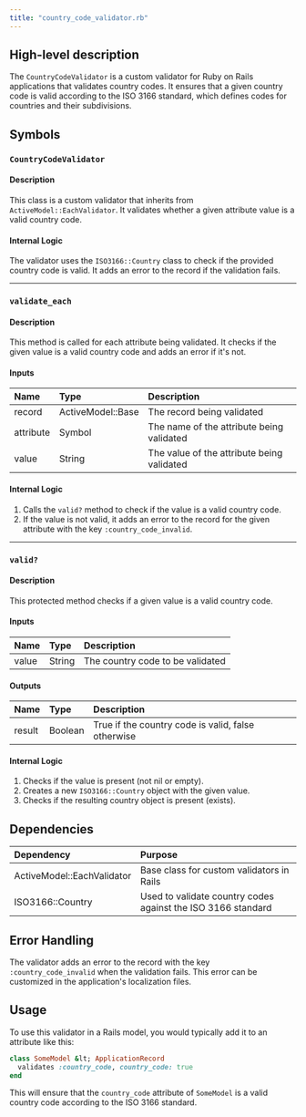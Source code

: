 ```yaml
---
title: "country_code_validator.rb"
---
```


## High-level description
The `CountryCodeValidator` is a custom validator for Ruby on Rails applications that validates country codes. It ensures that a given country code is valid according to the ISO 3166 standard, which defines codes for countries and their subdivisions.

## Symbols

### `CountryCodeValidator`
#### Description
This class is a custom validator that inherits from `ActiveModel::EachValidator`. It validates whether a given attribute value is a valid country code.

#### Internal Logic
The validator uses the `ISO3166::Country` class to check if the provided country code is valid. It adds an error to the record if the validation fails.

___

### `validate_each`
#### Description
This method is called for each attribute being validated. It checks if the given value is a valid country code and adds an error if it's not.

#### Inputs
| Name | Type | Description |
|:-----|:-----|:------------|
| record | ActiveModel::Base | The record being validated |
| attribute | Symbol | The name of the attribute being validated |
| value | String | The value of the attribute being validated |

#### Internal Logic
1. Calls the `valid?` method to check if the value is a valid country code.
2. If the value is not valid, it adds an error to the record for the given attribute with the key `:country_code_invalid`.

___

### `valid?`
#### Description
This protected method checks if a given value is a valid country code.

#### Inputs
| Name | Type | Description |
|:-----|:-----|:------------|
| value | String | The country code to be validated |

#### Outputs
| Name | Type | Description |
|:-----|:-----|:------------|
| result | Boolean | True if the country code is valid, false otherwise |

#### Internal Logic
1. Checks if the value is present (not nil or empty).
2. Creates a new `ISO3166::Country` object with the given value.
3. Checks if the resulting country object is present (exists).

## Dependencies
| Dependency | Purpose |
|:-----------|:--------|
| ActiveModel::EachValidator | Base class for custom validators in Rails |
| ISO3166::Country | Used to validate country codes against the ISO 3166 standard |

## Error Handling
The validator adds an error to the record with the key `:country_code_invalid` when the validation fails. This error can be customized in the application's localization files.

## Usage
To use this validator in a Rails model, you would typically add it to an attribute like this:

```ruby
class SomeModel &lt; ApplicationRecord
  validates :country_code, country_code: true
end
```

This will ensure that the `country_code` attribute of `SomeModel` is a valid country code according to the ISO 3166 standard.